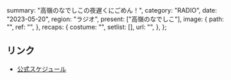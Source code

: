   summary: "高嶺のなでしこの夜遅くにごめん！",
  category: "RADIO",
  date: "2023-05-20",
  region: "ラジオ",
  present: ["高嶺のなでしこ"],
  image: {
    path: "",
    ref: "",
  },
  recaps: {
    costume: "",
    setlist: [],
    url: "",
  },
};

## リンク

- [公式スケジュール](https://takanenonadeshiko.jp/?p=1009)
